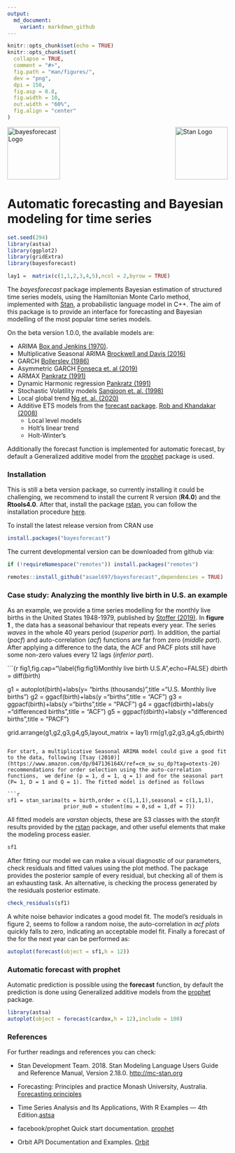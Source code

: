 ```yaml
---
output:
  md_document:
    variant: markdown_github
---
```


```r
knitr::opts_chunk$set(echo = TRUE)
knitr::opts_chunk$set(
  collapse = TRUE,
  comment = "#>",
  fig.path = "man/figures/",
  dev = "png",
  dpi = 150,
  fig.asp = 0.8,
  fig.width = 10,
  out.width = "60%",
  fig.align = "center"
)
```

<img src="man/figures/bflogo.png" width = 120 alt="bayesforecast Logo"/>[<img src="https://raw.githubusercontent.com/stan-dev/logos/master/logo_tm.png" align="right" width=120 alt="Stan Logo"/>](https://mc-stan.org) 

# Automatic forecasting and Bayesian modeling for time series

```r
set.seed(294)
library(astsa)
library(ggplot2)
library(gridExtra)
library(bayesforecast)

lay1 =  matrix(c(1,1,2,3,4,5),ncol = 2,byrow = TRUE)
```

The *bayesforecast* package implements Bayesian estimation of structured time series models, using the Hamiltonian Monte Carlo method, implemented with [Stan](https://mc-stan.org/), a probabilistic language model in C++. The aim of this package is to provide an interface for forecasting and Bayesian modelling of the most popular time series models.

On the beta version 1.0.0, the available models are:
 
  + ARIMA [Box and Jenkins (1970)](https://www.wiley.com/en-us/Time+Series+Analysis%3A+Forecasting+and+Control%2C+5th+Edition-p-9781118675021).
  + Multiplicative Seasonal ARIMA [Brockwell and Davis (2016)](https://www.amazon.com/dp/3319298526/ref=cm_sw_su_dp?tag=otexts-20)
  + GARCH [Bollerslev (1986)](https://doi.org/10.1016/0304-4076(86)90063-1)
  + Asymmetric GARCH [Fonseca et. al (2019)](https://arxiv.org/abs/1910.01398)
  + ARMAX [Pankratz (1991)](https://www.amazon.com/dp/0471615285/ref=cm_sw_su_dp?tag=otexts-20)
  + Dynamic Harmonic regression [Pankratz (1991)](https://www.amazon.com/dp/0471615285/ref=cm_sw_su_dp?tag=otexts-20)
  + Stochastic Volatility models [Sangjoon et. al. (1998)](https://www.jstor.org/stable/2566931)
  + Local global trend [Ng et. al. (2020)](https://arxiv.org/abs/2004.08492) 
  + Additive ETS models from the [forecast package](https://github.com/robjhyndman/forecast). [Rob and Khandakar (2008)](https://www.jstatsoft.org/article/view/v027i03)
    * Local level models
    * Holt's linear trend
    * Holt-Winter's 

Additionally the forecast function is implemented for automatic forecast, by default a Generalized additive model from the [prophet](https://facebook.github.io/prophet/docs/installation.html#r) package is used.

### Installation 

This is still a beta version package, so currently installing it could be challenging, we recommend to install the current R version (**R4.0**) and the **Rtools4.0**. After that, install the package [rstan](https://mc-stan.org/users/interfaces/rstan.html), you can follow the installation procedure [here](https://github.com/stan-dev/rstan/wiki/RStan-Getting-Started).

To install the latest release version from CRAN use

```r
install.packages("bayesforecast")
```

The current developmental version can be downloaded from github via:

```r
if (!requireNamespace("remotes")) install.packages("remotes")

remotes::install_github("asael697/bayesforecast",dependencies = TRUE)
```
 
### Case study: Analyzing the monthly live birth in U.S. an example

As an example, we provide a time series modelling for the monthly live births in the United States 1948-1979, published by [Stoffer (2019)](https://github.com/nickpoison/astsa). In **figure 1** , the data has a seasonal behaviour that repeats every year. The series *waves* in the whole 40 years period (*superior part*). In addition, the partial (*pacf*) and auto-correlation (*acf*) functions  are far from zero (*middle part*). After applying a difference to the data, the ACF and PACF plots still have some non-zero values every 12 lags (*inferior part*).

```{r fig1,fig.cap="\\label{fig:fig1}Monthly live birth U.S.A",echo=FALSE}
dbirth = diff(birth)

g1 = autoplot(birth)+labs(y= "births (thousands)",title ="U.S. Monthly live births")
g2 = ggacf(birth)+labs(y ="births",title = "ACF")
g3 = ggpacf(birth)+labs(y ="births",title = "PACF")
g4 = ggacf(dbirth)+labs(y ="differenced births",title = "ACF")
g5 = ggpacf(dbirth)+labs(y ="differenced births",title = "PACF")


grid.arrange(g1,g2,g3,g4,g5,layout_matrix = lay1)
rm(g1,g2,g3,g4,g5,dbirth)
```

For start, a multiplicative Seasonal ARIMA model could give a good fit to the data, following [Tsay (2010)](https://www.amazon.com/dp/047136164X/ref=cm_sw_su_dp?tag=otexts-20) recommendations for order selection using the auto-correlation functions,  we define (p = 1, d = 1, q = 1) and for the seasonal part (P= 1, D = 1 and Q = 1). The fitted model is defined as follows

```r
sf1 = stan_sarima(ts = birth,order = c(1,1,1),seasonal = c(1,1,1),
                  prior_mu0 = student(mu = 0,sd = 1,df = 7))
```

All fitted models are *varstan* objects, these  are S3 classes with the *stanfit* results provided by the [rstan](https://mc-stan.org/users/interfaces/rstan.html) package, and other useful elements that make the modeling process easier. 

```r
sf1
```

After fitting our model we can make a visual diagnostic of our parameters, check residuals and fitted values using the plot method. The package provides the posterior sample of every residual, but checking all of them is an exhausting task. An alternative, is checking the process generated by the residuals posterior estimate.

```r
check_residuals(sf1)
```

A white noise behavior indicates a good model fit. The model's residuals in figure 2, seems to follow a random noise, the auto-correlation in *acf plots* quickly falls to zero, indicating an acceptable model fit. Finally a forecast of the for the next year can be performed as:

```r
autoplot(forecast(object = sf1,h = 12))
```

### Automatic forecast with prophet

Automatic prediction is possible using the **forecast** function, by default the prediction is done
using Generalized additive models from the [prophet](https://facebook.github.io/prophet/docs/quick_start.html#python-api) package.

```r
library(astsa)
autoplot(object = forecast(cardox,h = 12),include = 100)
```


### References 

For further readings and references you can check: 

  
  + Stan Development Team. 2018. Stan Modeling Language Users Guide and Reference Manual, Version 2.18.0. [http://mc-stan.org](https://mc-stan.org)
  
  + Forecasting: Principles and practice Monash University, Australia. [Forecasting principles](https://otexts.com/fpp2/)
  
  + Time Series Analysis and Its Applications, With R Examples — 4th Edition.[astsa](https://www.stat.pitt.edu/stoffer/tsa4/index.html)
  
  + facebook/prophet Quick start documentation. [prophet](https://facebook.github.io/prophet/docs/quick_start.html#python-api) 
  
  + Orbit API Documentation and Examples. [Orbit](https://uber.github.io/orbit/)

